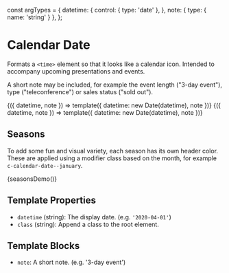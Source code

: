 const argTypes = {
  datetime: {
    control: { type: 'date' },
  },
  note: { type: { name: 'string' } },
};

<Meta title="Components/Calendar Date" />

# Calendar Date

Formats a `<time>` element so that it looks like a calendar icon. Intended to accompany upcoming presentations and events.

A short note may be included, for example the event length ("3-day event"), type ("teleconference") or sales status ("sold out").

<Canvas>
  <Story name="Basic" args={{ datetime: Date.now() }} argTypes={argTypes}>
    {({ datetime, note }) => template({ datetime: new Date(datetime), note })}
  </Story>
  <Story
    name="With Note"
    argTypes={argTypes}
    args={{ datetime: Date.now(), note: '3-day event' }}
  >
    {({ datetime, note }) => template({ datetime: new Date(datetime), note })}
  </Story>
</Canvas>

## Seasons

To add some fun and visual variety, each season has its own header color. These are applied using a modifier class based on the month, for example `c-calendar-date--january`.

<Canvas>
  <Story
    name="Seasons"
    parameters={{
      docs: {
        source: {
          code: `{% include '@cloudfour/components/calendar-date/calendar-date.twig' with {
  datetime: '2020-04-01'
} only %}
{% include '@cloudfour/components/calendar-date/calendar-date.twig' with {
  datetime: '2020-07-04'
} only %}
{% include '@cloudfour/components/calendar-date/calendar-date.twig' with {
  datetime: '2020-10-31'
} only %}
{% include '@cloudfour/components/calendar-date/calendar-date.twig' with {
  datetime: '2020-12-31'
} only %}`,
        },
      },
    }}
  >
    {seasonsDemo()}
  </Story>
</Canvas>

## Template Properties

- `datetime` (string): The display date. (e.g. `'2020-04-01'`)
- `class` (string): Append a class to the root element.

## Template Blocks

- `note`: A short note. (e.g. '3-day event')

